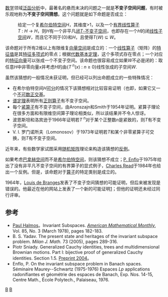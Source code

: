 [[数学|数学]]领域[[泛函分析|泛函分析]]中，最著名的悬而未决的问题之一就是'''不变子空间问题'''，有时被乐观地称为'''不变子空间猜想'''。这个问题就是如下命题是否成立：
:给定一个复[[希尔伯特空间|希尔伯特空间]]''H''，其维度>1，以及一个[[有界算子|有界线性算子]]''T'' : ''H'' → ''H''，则''H''有一个非平凡[[闭集|闭]][[不变子空间|''T''-不变子空间]]，也即存在一个''H''的闭[[线性子空间|线性子空间]]''W''，而且它不同于{0}和''H''，且使得''T''(''W'') ⊆ ''W''。

该命题对于所有2维以上有限维复[[向量空间|向量空间]]是成立的：一个[[线性算子|线性算子]]（矩阵）的[[特征值|特征值]]是其[[特征多项式|特征多项式]]的零点；根据[[代数基本定理|代数基本定理]]，这个多项式存在零点；一个对应的[[特征向量|特征向量]]可以张成一个不变子空间。该命题也很容易成立如果''W''不必是闭的：取任意''H''中非零向量''x''并考虑''H''的由{''T''<sup> ''n''</sup>(''x'') : ''n'' ≥ 0}线性张成的子空间''W''.

虽然该猜想的一般情况未获证明，但已经可以列出命题成立的一些特殊情况：
* 在希尔伯特空间''H''[[可分空间|可分]]的情况下该猜想相对比较容易证明（也即，如果它又一个[[不可数|不可数]][[正交基|正交基]]。
* [[谱定理|谱定理]]表明所有[[正则算子|正则算子]]有不变子空间。
* 每个[[紧算子|紧算子]]有不变子空间，由Aronszajn和Smith于1954年证明。紧算子理论在很多方面和有限维空间算子理论相类似，所以该结果并不令人惊讶。
* 波恩斯坦和洛宾逊于1966年证明若''T''<sup> ''n''</sup>对于某个正整数''n''是紧致的，则''T''有不变子空间。
* V. I. 罗门诺所夫（Lomonosov）于1973年证明若''T''和某个非零紧算子可交换，则''T''有不变子空间。

近年来，有些数学家试图采用[[随机矩阵|随机矩阵]]理论来构造该猜想的[[反例|反例]]。

如果考虑[[巴拿赫空间|巴拿赫空间]]而不是[[希尔伯特空间|希尔伯特空间]]，则该猜想不成立；[[P._Enflo|P. Enflo]]于1975年给出了没有非平凡不变子空间的有界算子的显式例子，[[Charles_Read_(mathematician)|Charles Read]]于1984年也给出一个反例。但是，该命题对于[[算子|算子]]的特定类别是成立的。

1964年，[[Louis_de_Branges|Louis de Branges]]发表了不变子空间猜想的可能证明，但后来被发现是错误的。他最近在他的网站上发表了一个新的可能证明[http://www.math.purdue.edu/~branges/invariantsubspaceconjecture.pdf]{{Wayback|url=http://www.math.purdue.edu/~branges/invariantsubspaceconjecture.pdf |date=20160304200215 }}；但他的证明还未经过同行评审。

== 参考 ==
* [[Paul_Halmos|Paul Halmos]]。Invariant Subspaces. ''[[American_Mathematical_Monthly|American Mathematical Monthly]]'', Vol. 85, No. 3 (March 1978), pages 182-183.
* B. S. Yadav. The present state and heritages of the invariant subspace problem. ''Milan J. Math.'' 73 (2005), pages 289-316.
* Piotr Sniady. Generalized Cauchy identities, trees and multidimensional Brownian motions. Part I: bijective proof of generalized Cauchy identities. Section 1.5. [http://arxiv.org/abs/math.CO/0412043 Preprint 2004]。
*Enflo, P. On the invariant subspace problem in Banach spaces. Séminaire Maurey--Schwartz (1975-1976) Espaces ''Lp'' applications radonifiantes et géométrie des espaces de Banach, Exp. Nos. 14-15, Centre Math., École Polytech., Palaiseau, 1976.
{{泛函分析}}
[[Category:泛函分析|B]]
[[Category:数学中未解决的问题|B]]